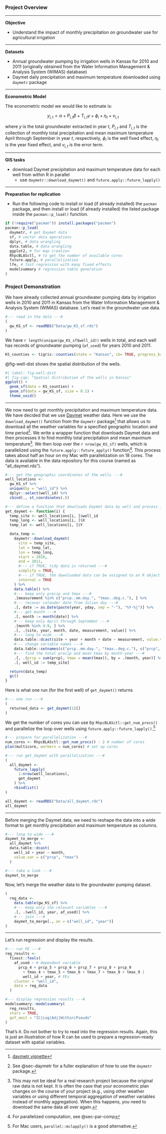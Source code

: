 ### Project Overview

---

**Objective**

+ Understand the impact of monthly precipitation on groundwater use for agricultural irrigation

---

**Datasets**

+ Annual groundwater pumping by irrigation wells in Kansas for 2010 and 2011 (originally obtained from the Water Information Management & Analysis System (WIMAS) database)
+ Daymet daily precipitation and maximum temperature downloaded using `daymetr` package

---

**Econometric Model**

The econometric model we would like to estimate is:

$$
   y_{i,t}  = \alpha +  P_{i,t} \beta + T_{i,t} \gamma + \phi_i + \eta_t + v_{i,t}
$$

where $y$ is the total groundwater extracted in year $t$, $P_{i,t}$ and $T_{i,t}$ is the collection of monthly total precipitation and mean maximum temperature April through September in year $t$, respectively, $\phi_i$ is the well fixed effect, $\eta_t$ is the year fixed effect, and $v_{i,t}$ is the error term. 

---

**GIS tasks**

+ download Daymet precipitation and maximum temperature data for each well from within R in parallel
  * use `daymetr::download_daymet()` and `future.apply::future_lapply()`

---

**Preparation for replication**

+ Run the following code to install or load (if already installed) the `pacman` package, and then install or load (if already installed) the listed package inside the `pacman::p_load()` function.

```r
if (!require("pacman")) install.packages("pacman")
pacman::p_load(
  daymetr, # get Daymet data
  sf, # vector data operations
  dplyr, # data wrangling
  data.table, # data wrangling
  ggplot2, # for map creation
  RhpcBLASctl, # to get the number of available cores
  future.apply, # parallelization
  lfe, # fast regression with many fixed effects
  modelsummary # regression table generation
)
```

### Project Demonstration

We have already collected annual groundwater pumping data by irrigation wells in 2010 and 2011 in Kansas from the Water Information Management & Analysis System (WIMAS) database. Let's read in the groundwater use data.  

```r
#--- read in the data ---#
(
  gw_KS_sf <- readRDS("Data/gw_KS_sf.rds")
)
```

We have `r length(unique(gw_KS_sf$well_id))` wells in total, and each well has records of groundwater pumping (`af_used`) for years 2010 and 2011. 

```r
KS_counties <- tigris::counties(state = "Kansas", cb= TRUE, progress_bar = FALSE)
```

@fig-well-dist shows the spatial distribution of the wells. 

::: {.column-margin}
```r
#| label: fig-well-dist
#| fig-cap: "Spatial distribution of the wells in Kansas"
ggplot() +
  geom_sf(data = KS_counties) +
  geom_sf(data = gw_KS_sf, size = 0.1) +
  theme_void()
```
:::
<!--end of column-margin-->


<!-- 
#=========================================
# Daymet data download and processing 
#=========================================
-->

--- 

We now need to get monthly precipitation and maximum temperature data. We have decided that we use [Daymet](https://daymet.ornl.gov/) weather data. Here we use the `download_daymet()` function from the `daymetr` package^[[daymetr vignette](https://cran.r-project.org/web/packages/daymetr/vignettes/daymetr-vignette.html)] that allows us to download all the weather variables for a specified geographic location and time period^[See @sec-daymetr for a fuller explanation of how to use the `daymetr` package.]. We write a wrapper function that downloads Daymet data and then processes it to find monthly total precipitation and mean maximum temperature^[This may not be ideal for a real research project because the original raw data is not kept. It is often the case that your econometric plan changes on the course of your project (e.g., using other weather variables or using different temporal aggregation of weather variables instead of monthly aggregation). When this happens, you need to download the same data all over again.]. We then loop over the `r nrow(gw_KS_sf)` wells, which is parallelized using the `future.apply::future_apply()` function^[For parallelized computation, see @sec-par-comp]. This process takes about half an hour on my Mac with parallelization on 18 cores. The data is available in the data repository for this course (named as "all_daymet.rds"). 

```r
#--- get the geographic coordinates of the wells ---#
well_locations <-
  gw_KS_sf %>%
  unique(by = "well_id") %>%
  dplyr::select(well_id) %>%
  cbind(., st_coordinates(.))

#--- define a function that downloads Daymet data by well and process it ---#
get_daymet <- function(i) {
  temp_site <- well_locations[i, ]$well_id
  temp_long <- well_locations[i, ]$X
  temp_lat <- well_locations[i, ]$Y

  data_temp <-
    daymetr::download_daymet(
      site = temp_site,
      lat = temp_lat,
      lon = temp_long,
      start = 2010,
      end = 2011,
      #--- if TRUE, tidy data is returned ---#
      simplify = TRUE,
      #--- if TRUE, the downloaded data can be assigned to an R object ---#
      internal = TRUE
    ) %>%
    data.table() %>%
    #--- keep only precip and tmax ---#
    .[measurement %in% c("prcp..mm.day.", "tmax..deg.c."), ] %>%
    #--- recover calender date from Julian day ---#
    .[, date := as.Date(paste(year, yday, sep = "-"), "%Y-%j")] %>%
    #--- get month ---#
    .[, month := month(date)] %>%
    #--- keep only April through September ---#
    .[month %in% 4:9, ] %>%
    .[, .(site, year, month, date, measurement, value)] %>%
    #--- long to wide ---#
    data.table::dcast(site + year + month + date ~ measurement, value.var = "value") %>%
    #--- change variable names ---#
    data.table::setnames(c("prcp..mm.day.", "tmax..deg.c."), c("prcp", "tmax")) %>%
    #--- find the total precip and mean tmax by month-year ---#
    .[, .(prcp = sum(prcp), tmax = mean(tmax)), by = .(month, year)] %>%
    .[, well_id := temp_site]

  return(data_temp)
  gc()
}
```

Here is what one run (for the first well) of `get_daymet()` returns 

```r
#--- one run ---#
(
  returned_data <- get_daymet(1)[]
)
```

We get the number of cores you can use by `RhpcBLASctl::get_num_procs()` and parallelize the loop over wells using `future.apply::future_lapply()`.^[For Mac users, `parallel::mclapply()` is a good alternative.]

```r
#--- prepare for parallelization ---#
num_cores <- RhpcBLASctl::get_num_procs() - 2 # number of cores
plan(multicore, workers = num_cores) # set up cores

#--- run get_daymet with parallelization ---#
(
  all_daymet <-
    future_lapply(
      1:nrow(well_locations),
      get_daymet
    ) %>%
    rbindlist()
)
```

```r
all_daymet <- readRDS("Data/all_daymet.rds")
all_daymet
```

---

Before merging the Daymet data, we need to reshape the data into a wide format to get monthly precipitation and maximum temperature as columns.  

```r
#--- long to wide ---#
daymet_to_merge <-
  all_daymet %>%
  data.table::dcast(
    well_id + year ~ month,
    value.var = c("prcp", "tmax")
  )

#--- take a look ---#
daymet_to_merge
```

Now, let's merge the weather data to the groundwater pumping dataset.

```r
(
  reg_data <-
    data.table(gw_KS_sf) %>%
    #--- keep only the relevant variables ---#
    .[, .(well_id, year, af_used)] %>%
    #--- join ---#
    daymet_to_merge[., on = c("well_id", "year")]
)
```

---

Let's run regression and display the results.

```r
#--- run FE ---#
reg_results <-
  fixest::feols(
    af_used ~ # dependent variable
      prcp_4 + prcp_5 + prcp_6 + prcp_7 + prcp_8 + prcp_9
        + tmax_4 + tmax_5 + tmax_6 + tmax_7 + tmax_8 + tmax_9 |
        well_id + year, # FEs
    cluster = "well_id",
    data = reg_data
  )

#--- display regression results ---#
modelsummary::modelsummary(
  reg_results,
  stars = TRUE,
  gof_omit = "IC|Log|Adj|Within|Pseudo"
)
```

That's it. Do not bother to try to read into the regression results. Again, this is just an illustration of how R can be used to prepare a regression-ready dataset with spatial variables.

